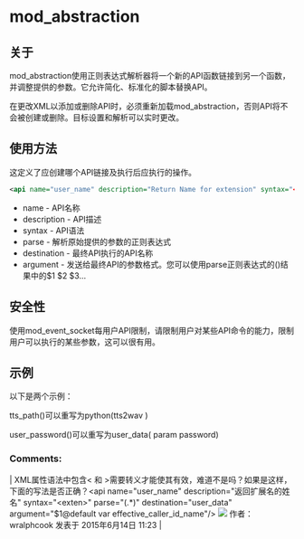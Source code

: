 # mod_abstraction

## 关于

mod_abstraction使用正则表达式解析器将一个新的API函数链接到另一个函数，并调整提供的参数。它允许简化、标准化的脚本替换API。

在更改XML以添加或删除API时，必须重新加载mod_abstraction，否则API将不会被创建或删除。目标设置和解析可以实时更改。

## 使用方法

这定义了应创建哪个API链接及执行后应执行的操作。

```xml
<api name="user_name" description="Return Name for extension" syntax="<exten>" parse="(.*)" destination="user_data" argument="$1@default var effective_caller_id_name"/>
```

* name - API名称
* description - API描述
* syntax - API语法
* parse - 解析原始提供的参数的正则表达式
* destination - 最终API执行的API名称
* argument - 发送给最终API的参数格式。您可以使用parse正则表达式的()结果中的$1 $2 $3... 

## 安全性

使用mod_event_socket每用户API限制，请限制用户对某些API命令的能力，限制用户可以执行的某些参数，这可以很有用。

## 示例

以下是两个示例：

tts_path(<text>)可以重写为python(tts2wav <text>)

user_password(<id>)可以重写为user_data(<id> param password)

### Comments:

| XML属性语法中包含&lt; 和 >需要转义才能使其有效，难道不是吗？如果是这样，下面的写法是否正确？&lt;api name\="user\_name" description\="返回扩展名的姓名" syntax="&lt;exten&gt;" parse="(.\*)" destination="user\_data" argument="$1@default var effective\_caller\_id\_name"/> ![](/images/icons/contenttypes/comment_16.png) 作者：wralphcook 发表于 2015年6月14日 11:23 |